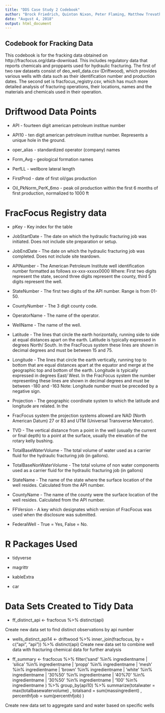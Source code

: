 ```yaml
---
title: "DDS Case Study 2 Codebook"
author: "Brock Friedrich, Quinton Nixon, Peter Flaming, Matthew Trevathan"
date: "August 4, 2018"
output: html_document
---
```


## Codebook for Fracking Data

This codebook is for the fracking data obtained on http://fracfocus.org/data-download. This includes regulatory data that reports chemicals and proppants used for hydraulic fracturing. The first of two raw datasets consist of deo_well_data.csv (Driftwood), which provides various wells with data such as their identification number and production dates. The second set is fracfocus_registry.csv, which has much more detailed analysis of fracturing operations, their locations, names and the materials and chemicals used in their operation. 

# Driftwood Data Points
 
* API - fourteen digit american petroleum institue number

* API10 - ten digit american petroleum institue number. Represents a unique hole in the ground.

* oper_alias - standardized operator (company) names

* Form_Avg - geological formation names

* PerfLL - wellbore lateral length

* FirstProd - date of first oil/gas production

* Oil_PkNorm_PerK_6mo - peak oil production within the first 6 months of first production, normalized to 1000 ft

# FracFocus Registry data

* pKey - Key index for the table

* JobStartDate - The date on which the hydraulic fracturing job was initiated.  Does not include site preparation or setup.

* JobEndDate - The date on which the hydraulic fracturing job was completed.  Does not include site teardown.

* APINumber - The American Petroleum Institute well identification number formatted as follows xx-xxx-xxxxx0000 Where: First two digits 
represent the state, second three digits represent the county, third 5 digits represent the well.

* StateNumber - The first two digits of the API number.  Range is from 01-50.

* CountyNumber - The 3 digit county code.

* OperatorName - The name of the operator.

* WellName - The name of the well.

* Latitude - The lines that circle the earth horizontally, running side to side at equal distances apart on the earth.   Latitude is typically 
expressed in degrees North/ South.  In the FracFocus system these lines are shown in decimal degrees and must be between 15 and 75.

* Longitude - The lines that circle the earth vertically, running top to bottom that are equal distances apart at the equator 
and merge at the geographic top and bottom of the earth.  Longitude is typically expressed in degrees East/ West.  In the FracFocus 
system the number representing these  lines are shown in decimal degrees and must be between -180 and -163 Note: Longitude number must 
be preceded by a negative sign.

* Projection - The geographic coordinate system to which the latitude and longitude are related. In the 
* FracFocus 
system the projection systems allowed are NAD (North American Datum) 27 or 83 and UTM (Universal Transverse Mercator).

* TVD - The vertical distance from a point in the well (usually the current or final depth) to a point at the surface, usually the 
elevation of the rotary kelly bushing.

* TotalBaseWaterVolume - The total volume of water used as a carrier fluid for the hydraulic fracturing job (in gallons).

* TotalBaseNonWaterVolume - The total volume of non water components used as a carrier fluid for the hydraulic fracturing job (in gallons)

* StateName - The name of the state where the surface location of the well resides.  Calculated from the API number.

* CountyName - The name of the county were the surface location of the well resides.  Calculated from the API number.

* FFVersion - A key which designates which version of FracFocus was used when the disclosure was submitted.

* FederalWell - True = Yes, False = No.

# R Packages Used

* tidyverse

* magrittr

* kableExtra

* car

# Data Sets Created to Tidy Data

* ff_distinct_api <- fracfocus %>% 
  distinct(api)
  
Create new data set to find distinct observations by api number

* wells_distinct_api14 <- driftwood %>%
    inner_join(fracfocus, by = c("api", "api")) %>%
    distinct(api)
Create new data set to combine well data with fracturing chemical data for further analysis

* ff_summary <- fracfocus %>%
    filter('sand' %in% ingredientname
        | 'silica' %in% ingredientname
        | 'propp' %in% ingredientname
        | 'mesh' %in% ingredientname
        | 'brown' %in% ingredientname
        | 'white' %in% ingredientname
        | '30%50' %in% ingredientname
        | '40%70' %in% ingredientname
        | '30%50' %in% ingredientname
        | '100' %in% ingredientname
        ) %>%
    group_by(api10) %>%
    summarize(totalwater = max(totalbasewatervolume)
              , totalsand = sum(massingredient)
              , percenthfjob = sum(percenthfjob)
              )

Create new data set to aggregate sand and water based on specific wells


